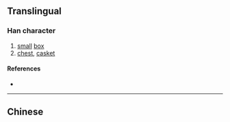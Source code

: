 {{also|匭}}
{{character info/new}}
==Translingual==

===Han character===
{{Han char|rn=22|rad=匚|as=06|sn=8|four=|canj=SKQN|ids=⿷匚⿰车九}}

# [[small]] [[box]]
# [[chest]], [[casket]]

====References====
* {{Han ref|kx=0153.341|hdz=10085.100|uh=5326|ud=21286}}

----

==Chinese==
{{zh-see|匭}}